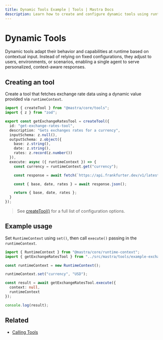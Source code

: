 ---
title: Dynamic Tools Example | Tools | Mastra Docs
description: Learn how to create and configure dynamic tools using runtime context in Mastra.
---

# Dynamic Tools

Dynamic tools adapt their behavior and capabilities at runtime based on contextual input. Instead of relying on fixed configurations, they adjust to users, environments, or scenarios, enabling a single agent to serve personalized, context-aware responses.

## Creating an tool

Create a tool that fetches exchange rate data using a dynamic value provided via `runtimeContext`.

```typescript filename="src/mastra/tools/example-exchange-rates-tool.ts" showLineNumbers copy
import { createTool } from "@mastra/core/tools";
import { z } from "zod";

export const getExchangeRatesTool = createTool({
  id: "get-exchange-rates-tool",
  description: "Gets exchanges rates for a currency",
  inputSchema: z.null(),
  outputSchema: z.object({
    base: z.string(),
    date: z.string(),
    rates: z.record(z.number())
  }),
  execute: async ({ runtimeContext }) => {
    const currency = runtimeContext.get("currency");

    const response = await fetch(`https://api.frankfurter.dev/v1/latest?base=${currency}`);

    const { base, date, rates } = await response.json();

    return { base, date, rates };
  }
});
```

> See [createTool()](../../reference/tools//create-tool.mdx) for a full list of configuration options.

## Example usage

Set `RuntimeContext` using `set()`, then call `execute()` passing in the `runtimeContext`.

```typescript filename="src/test-exchange-rate.ts" showLineNumbers copy
import { RuntimeContext } from "@mastra/core/runtime-context";
import { getExchangeRatesTool } from "../src/mastra/tools/example-exchange-rates-tool";

const runtimeContext = new RuntimeContext();

runtimeContext.set("currency", "USD");

const result = await getExchangeRatesTool.execute({
  context: null,
  runtimeContext
});

console.log(result);
```

## Related

- [Calling Tools](./calling-tools.mdx#from-the-command-line)

